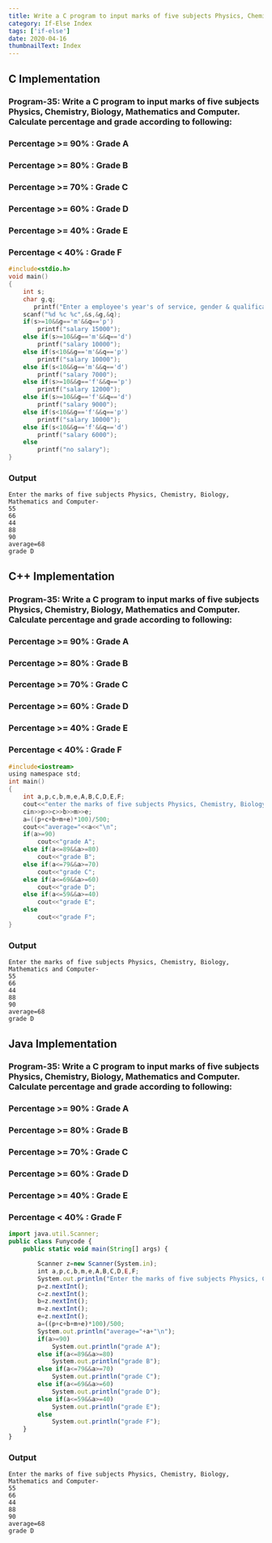```yaml
---
title: Write a C program to input marks of five subjects Physics, Chemistry, Biology, Mathematics and Computer. Calculate percentage and grade according to following: Percentage >= 90% : Grade A −Percentage >= 80% : Grade B −Percentage >= 70% : Grade C −Percentage >= 60% : Grade D Percentage >= 40% : Grade E −Percentage < 40% : Grade F
category: If-Else Index
tags: ['if-else']
date: 2020-04-16
thumbnailText: Index
---
```


## C Implementation
### Program-35: Write a C program to input marks of five subjects Physics, Chemistry, Biology, Mathematics and Computer. Calculate percentage and grade according to following:
### Percentage >= 90% : Grade A
### Percentage >= 80% : Grade B
### Percentage >= 70% : Grade C
### Percentage >= 60% : Grade D
### Percentage >= 40% : Grade E
### Percentage < 40% : Grade F
```c
#include<stdio.h>
void main()
{
    int s;
    char g,q;
       printf("Enter a employee's year's of service, gender & qualification-");
    scanf("%d %c %c",&s,&g,&q);
    if(s>=10&&g=='m'&&q=='p')
        printf("salary 15000");
    else if(s>=10&&g=='m'&&q=='d')
        printf("salary 10000");
    else if(s<10&&g=='m'&&q=='p')
        printf("salary 10000");
    else if(s<10&&g=='m'&&q=='d')
        printf("salary 7000");
    else if(s>=10&&g=='f'&&q=='p')
        printf("salary 12000");
    else if(s>=10&&g=='f'&&q=='d')
        printf("salary 9000");
    else if(s<10&&g=='f'&&q=='p')
        printf("salary 10000");
    else if(s<10&&g=='f'&&q=='d')
        printf("salary 6000");
    else
        printf("no salary");
}
```
### Output
```
Enter the marks of five subjects Physics, Chemistry, Biology, Mathematics and Computer-
55
66
44
88
90
average=68
grade D
```

## C++ Implementation
### Program-35: Write a C program to input marks of five subjects Physics, Chemistry, Biology, Mathematics and Computer. Calculate percentage and grade according to following:
### Percentage >= 90% : Grade A
### Percentage >= 80% : Grade B
### Percentage >= 70% : Grade C
### Percentage >= 60% : Grade D
### Percentage >= 40% : Grade E
### Percentage < 40% : Grade F
```c
#include<iostream>
using namespace std;
int main()
{
    int a,p,c,b,m,e,A,B,C,D,E,F;
    cout<<"enter the marks of five subjects Physics, Chemistry, Biology, Mathematics and Computer-\n";
    cin>>p>>c>>b>>m>>e;
    a=((p+c+b+m+e)*100)/500;
    cout<<"average="<<a<<"\n";
    if(a>=90)
        cout<<"grade A";
    else if(a<=89&&a>=80)
        cout<<"grade B";
    else if(a<=79&&a>=70)
        cout<<"grade C";
    else if(a<=69&&a>=60)
        cout<<"grade D";
    else if(a<=59&&a>=40)
        cout<<"grade E";
    else
        cout<<"grade F";
}
```
### Output
```
Enter the marks of five subjects Physics, Chemistry, Biology, Mathematics and Computer-
55
66
44
88
90
average=68
grade D
```

## Java Implementation
### Program-35: Write a C program to input marks of five subjects Physics, Chemistry, Biology, Mathematics and Computer. Calculate percentage and grade according to following:
### Percentage >= 90% : Grade A
### Percentage >= 80% : Grade B
### Percentage >= 70% : Grade C
### Percentage >= 60% : Grade D
### Percentage >= 40% : Grade E
### Percentage < 40% : Grade F
```js
import java.util.Scanner;
public class Funycode {
    public static void main(String[] args) {

        Scanner z=new Scanner(System.in);
        int a,p,c,b,m,e,A,B,C,D,E,F;
        System.out.println("Enter the marks of five subjects Physics, Chemistry, Biology, Mathematics and Computer-\n");
        p=z.nextInt();
        c=z.nextInt();
        b=z.nextInt();
        m=z.nextInt();
        e=z.nextInt();
        a=((p+c+b+m+e)*100)/500;
        System.out.println("average="+a+"\n");
        if(a>=90)
            System.out.println("grade A");
        else if(a<=89&&a>=80)
            System.out.println("grade B");
        else if(a<=79&&a>=70)
            System.out.println("grade C");
        else if(a<=69&&a>=60)
            System.out.println("grade D");
        else if(a<=59&&a>=40)
            System.out.println("grade E");
        else
            System.out.println("grade F");
    }
}
```
### Output
```
Enter the marks of five subjects Physics, Chemistry, Biology, Mathematics and Computer-
55
66
44
88
90
average=68
grade D
```
